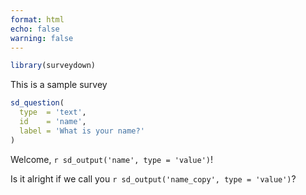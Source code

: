 ```yaml
---
format: html
echo: false
warning: false
---
```


```r
library(surveydown)
```

::: {.sd_page id=page_id}

This is a sample survey

```r
sd_question(
  type  = 'text',
  id    = 'name',
  label = 'What is your name?'
)
```

Welcome, `r sd_output('name', type = 'value')`!

Is it alright if we call you `r sd_output('name_copy', type = 'value')`?

:::